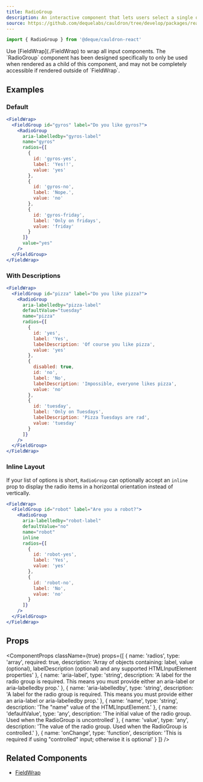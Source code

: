```yaml
---
title: RadioGroup
description: An interactive component that lets users select a single option from a list.
source: https://github.com/dequelabs/cauldron/tree/develop/packages/react/src/components/RadioGroup/index.tsx
---
```



```js
import { RadioGroup } from '@deque/cauldron-react'
```

<Note>
  Use [FieldWrap](./FieldWrap) to wrap all input components. The `RadioGroup` component has been designed specifically to only be used when rendered as a child of this component, and may not be completely accessible if rendered outside of `FieldWrap`.
</Note>

## Examples

### Default

```jsx example
<FieldWrap>
  <FieldGroup id="gyros" label="Do you like gyros?">
    <RadioGroup
      aria-labelledby="gyros-label"
      name="gyros"
      radios={[
        {
          id: 'gyros-yes',
          label: 'Yes!!',
          value: 'yes'
        },
        {
          id: 'gyros-no',
          label: 'Nope.',
          value: 'no'
        },
        {
          id: 'gyros-friday',
          label: 'Only on fridays',
          value: 'friday'
        }
      ]}
      value="yes"
    />
  </FieldGroup>
</FieldWrap>
```

### With Descriptions

```jsx example
<FieldWrap>
  <FieldGroup id="pizza" label="Do you like pizza?">
    <RadioGroup
      aria-labelledby="pizza-label"
      defaultValue="tuesday"
      name="pizza"
      radios={[
        {
          id: 'yes',
          label: 'Yes',
          labelDescription: 'Of course you like pizza',
          value: 'yes'
        },
        {
          disabled: true,
          id: 'no',
          label: 'No',
          labelDescription: 'Impossible, everyone likes pizza',
          value: 'no'
        },
        {
          id: 'tuesday',
          label: 'Only on Tuesdays',
          labelDescription: 'Pizza Tuesdays are rad',
          value: 'tuesday'
        }
      ]}
    />
  </FieldGroup>
</FieldWrap>
```

### Inline Layout

If your list of options is short, `RadioGroup` can optionally accept an `inline` prop to display the radio items in a horizontal orientation instead of vertically.

```jsx example
<FieldWrap>
  <FieldGroup id="robot" label="Are you a robot?">
    <RadioGroup
      aria-labelledby="robot-label"
      defaultValue="no"
      name="robot"
      inline
      radios={[
        {
          id: 'robot-yes',
          label: 'Yes',
          value: 'yes'
        },
        {
          id: 'robot-no',
          label: 'No',
          value: 'no'
        }
      ]}
    />
  </FieldGroup>
</FieldWrap>
```

## Props

<ComponentProps
  className={true}
  props={[
    {
      name: 'radios',
      type: 'array',
      required: true,
      description: 'Array of objects containing: label, value (optional), labelDescription (optional) and any supported HTMLInputElement properties'
    },
    {
      name: 'aria-label',
      type: 'string',
      description: 'A label for the radio group is required. This means you must provide either an aria-label or aria-labelledby prop.'
    },
    {
      name: 'aria-labelledby',
      type: 'string',
      description: 'A label for the radio group is required. This means you must provide either an aria-label or aria-labelledby prop.'
    },
    {
      name: 'name',
      type: 'string',
      description: 'The "name" value of the HTMLInputElement.'
    },
    {
      name: 'defaultValue',
      type: 'any',
      description: 'The initial value of the radio group. Used when the RadioGroup is uncontrolled'
    },
    {
      name: 'value',
      type: 'any',
      description: 'The value of the radio group. Used when the RadioGroup is controlled.'
    },
    {
      name: 'onChange',
      type: 'function',
      description: 'This is required if using "controlled" input; otherwise it is optional'
    }
  ]}
/>

## Related Components

- [FieldWrap](./FieldWrap)